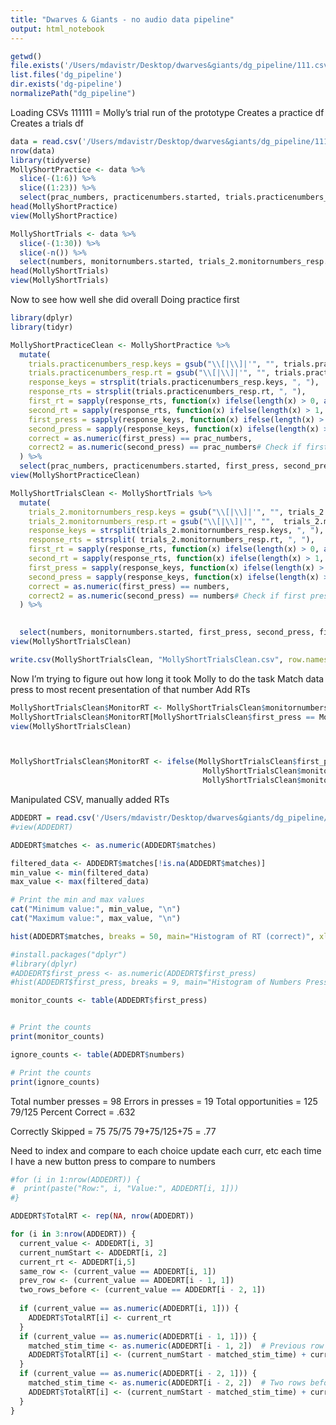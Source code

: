 ```yaml
---
title: "Dwarves & Giants - no audio data pipeline"
output: html_notebook
---
```

```r
getwd()
file.exists('/Users/mdavistr/Desktop/dwarves&giants/dg_pipeline/111.csv')
list.files('dg_pipeline')
dir.exists('dg-pipeline')
normalizePath("dg_pipeline")
```

Loading CSVs
111111 = Molly's trial run of the prototype
Creates a practice df
Creates a trials df
```r
data = read.csv('/Users/mdavistr/Desktop/dwarves&giants/dg_pipeline/111.csv')
nrow(data)
library(tidyverse)
MollyShortPractice <- data %>% 
  slice(-(1:6)) %>%
  slice((1:23)) %>%
  select(prac_numbers, practicenumbers.started, trials.practicenumbers_resp.keys,trials.practicenumbers_resp.rt)
head(MollyShortPractice)
view(MollyShortPractice)

MollyShortTrials <- data %>% 
  slice(-(1:30)) %>%
  slice(-n()) %>%
  select(numbers, monitornumbers.started, trials_2.monitornumbers_resp.keys,trials_2.monitornumbers_resp.rt)
head(MollyShortTrials)
view(MollyShortTrials)
```
Now to see how well she did overall
Doing practice first 

```r
library(dplyr)
library(tidyr)

MollyShortPracticeClean <- MollyShortPractice %>%
  mutate(
    trials.practicenumbers_resp.keys = gsub("\\[|\\]|'", "", trials.practicenumbers_resp.keys),  
    trials.practicenumbers_resp.rt = gsub("\\[|\\]|'", "", trials.practicenumbers_resp.rt),
    response_keys = strsplit(trials.practicenumbers_resp.keys, ", "),  # Split multiple presses
    response_rts = strsplit(trials.practicenumbers_resp.rt, ", "),
    first_rt = sapply(response_rts, function(x) ifelse(length(x) > 0, as.numeric(x[1]), NA)),  # Extract first RT
    second_rt = sapply(response_rts, function(x) ifelse(length(x) > 1, as.numeric(x[2]), NA)),
    first_press = sapply(response_keys, function(x) ifelse(length(x) > 0, x[1], NA)),  # Extract first press
    second_press = sapply(response_keys, function(x) ifelse(length(x) > 1, x[2], NA)), # Extract second press
    correct = as.numeric(first_press) == prac_numbers,
    correct2 = as.numeric(second_press) == prac_numbers# Check if first press matches practice number
  ) %>%
  select(prac_numbers, practicenumbers.started, first_press, second_press, first_rt, second_rt, correct, correct2, trials.practicenumbers_resp.rt)
view(MollyShortPracticeClean)

```

```r
MollyShortTrialsClean <- MollyShortTrials %>%
  mutate(
    trials_2.monitornumbers_resp.keys = gsub("\\[|\\]|'", "", trials_2.monitornumbers_resp.keys),  
    trials_2.monitornumbers_resp.rt = gsub("\\[|\\]|'", "",  trials_2.monitornumbers_resp.rt),
    response_keys = strsplit(trials_2.monitornumbers_resp.keys, ", "),  # Split multiple presses
    response_rts = strsplit( trials_2.monitornumbers_resp.rt, ", "),
    first_rt = sapply(response_rts, function(x) ifelse(length(x) > 0, as.numeric(x[1]), NA)),  # Extract first RT
    second_rt = sapply(response_rts, function(x) ifelse(length(x) > 1, as.numeric(x[2]), NA)),
    first_press = sapply(response_keys, function(x) ifelse(length(x) > 0, x[1], NA)),  # Extract first press
    second_press = sapply(response_keys, function(x) ifelse(length(x) > 1, x[2], NA)), # Extract second press
    correct = as.numeric(first_press) == numbers,
    correct2 = as.numeric(second_press) == numbers# Check if first press matches practice number
  ) %>%
  

  select(numbers, monitornumbers.started, first_press, second_press, first_rt, second_rt, correct, correct2, trials_2.monitornumbers_resp.rt)
view(MollyShortTrialsClean)

write.csv(MollyShortTrialsClean, "MollyShortTrialsClean.csv", row.names = FALSE)
```
Now I'm trying to figure out how long it took Molly to do the task
Match data press to most recent presentation of that number
Add RTs

#######
```r
MollyShortTrialsClean$MonitorRT <- MollyShortTrialsClean$monitornumbers_started
MollyShortTrialsClean$MonitorRT[MollyShortTrialsClean$first_press == MollyShortTrialsClean$numbers] <-   MollyShortTrialsClean$monitornumbers_started[MollyShortTrialsClean$first_press == MollyShortTrialsClean$numbers] + MollyShortTrialsClean$first_rt[MollyShortTrialsClean$first_press == MollyShortTrialsClean$numbers]
view(MollyShortTrialsClean)



MollyShortTrialsClean$MonitorRT <- ifelse(MollyShortTrialsClean$first_press == MollyShortTrialsClean$numbers,
                                           MollyShortTrialsClean$monitornumbers_started + MollyShortTrialsClean$first_rt,
                                           MollyShortTrialsClean$monitornumbers_started)
```

Manipulated CSV, manually added RTs
```r
ADDEDRT = read.csv('/Users/mdavistr/Desktop/dwarves&giants/dg_pipeline/MollyShortTrialsCleanADDEDRT.csv')
#view(ADDEDRT)

ADDEDRT$matches <- as.numeric(ADDEDRT$matches)

filtered_data <- ADDEDRT$matches[!is.na(ADDEDRT$matches)]
min_value <- min(filtered_data)
max_value <- max(filtered_data)

# Print the min and max values
cat("Minimum value:", min_value, "\n")
cat("Maximum value:", max_value, "\n")

hist(ADDEDRT$matches, breaks = 50, main="Histogram of RT (correct)", xlab="RT(s)", col="lightblue", border="black")

```

```r
#install.packages("dplyr")
#library(dplyr)
#ADDEDRT$first_press <- as.numeric(ADDEDRT$first_press)
#hist(ADDEDRT$first_press, breaks = 9, main="Histogram of Numbers Pressed", xlab="Number Keys", col="lightblue", border="black", plot =FALSE)

monitor_counts <- table(ADDEDRT$first_press)


# Print the counts
print(monitor_counts)

ignore_counts <- table(ADDEDRT$numbers)

# Print the counts
print(ignore_counts)
```
Total number presses = 98
Errors in presses = 19
Total opportunities = 125
79/125
Percent Correct = .632

Correctly Skipped = 75
75/75
79+75/125+75 = .77


Need to index and compare to each choice
update each curr, etc each time I have a new button press to compare to numbers
```r
#for (i in 1:nrow(ADDEDRT)) {
#  print(paste("Row:", i, "Value:", ADDEDRT[i, 1]))
#}

ADDEDRT$TotalRT <- rep(NA, nrow(ADDEDRT))

for (i in 3:nrow(ADDEDRT)) {
  current_value <- ADDEDRT[i, 3]
  current_numStart <- ADDEDRT[i, 2]
  current_rt <- ADDEDRT[i,5]
  same_row <- (current_value == ADDEDRT[i, 1])
  prev_row <- (current_value == ADDEDRT[i - 1, 1])
  two_rows_before <- (current_value == ADDEDRT[i - 2, 1])
  
  if (current_value == as.numeric(ADDEDRT[i, 1])) {
    ADDEDRT$TotalRT[i] <- current_rt
  } 
  if (current_value == as.numeric(ADDEDRT[i - 1, 1])) {
    matched_stim_time <- as.numeric(ADDEDRT[i - 1, 2])  # Previous row
    ADDEDRT$TotalRT[i] <- (current_numStart - matched_stim_time) + current_rt
  } 
  if (current_value == as.numeric(ADDEDRT[i - 2, 1])) {
    matched_stim_time <- as.numeric(ADDEDRT[i - 2, 2])  # Two rows before
    ADDEDRT$TotalRT[i] <- (current_numStart - matched_stim_time) + current_rt
  }
}
```

